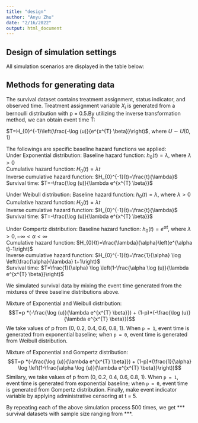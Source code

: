 ```yaml
---
title: "design"
author: "Anyu Zhu"
date: "2/16/2022"
output: html_document
---
```


## Design of simulation settings

All simulation scenarios are displayed in the table below:


## Methods for generating data
The survival dataset contains treatment assignment, status indicator, and observed time. Treatment assignment variable $X_i$ is generated from a bernoulli distribution with p = 0.5.By utilizing the inverse transformation method, we can obtain event time T: 

$T=H_{0}^{-1}\left(\frac{-\log (u)}{e^{x^{T} \beta}}\right)$, where $U \sim U(0,1)$

The followings are specific baseline hazard functions we applied:\
Under Exponential distribution:
Baseline hazard function: $h_{0}(t)=\lambda$, where $\lambda>0$\
Cumulative hazard function: $H_{0}(t)=\lambda t$\
Inverse cumulative hazard function: $H_{0}^{-1}(t)=\frac{t}{\lambda}$\
Survival time: $T=-\frac{\log (u)}{\lambda e^{x^{T} \beta}}$

Under Weibull distribution:
Baseline hazard function: $h_{0}(t)=\lambda$, where $\lambda>0$\
Cumulative hazard function: $H_{0}(t)=\lambda t$\
Inverse cumulative hazard function: $H_{0}^{-1}(t)=\frac{t}{\lambda}$\
Survival time: $T=-\frac{\log (u)}{\lambda e^{x^{T} \beta}}$

Under Gompertz distribution:
Baseline hazard function: $h_{0}(t)=e^{\alpha t}$, where $\lambda>0,-\infty<\alpha<\infty$\
Cumulative hazard function: $H_{0}(t)=\frac{\lambda}{\alpha}\left(e^{\alpha t}-1\right)$\
Inverse cumulative hazard function: $H_{0}^{-1}(t)=\frac{1}{\alpha} \log \left(\frac{\alpha}{\lambda} t+1\right)$\
Survival time: $T=\frac{1}{\alpha} \log \left(1-\frac{\alpha \log (u)}{\lambda e^{x^{T} \beta}}\right)$

We simulated survival data by mixing the event time generated from the mixtures of three baseline distributions above. 

Mixture of Exponential and Weibull distribution:
$$T=p *(-\frac{\log (u)}{\lambda e^{x^{T} \beta}}) + (1-p)*(-\frac{\log (u)}{\lambda e^{x^{T} \beta}})$$
We take values of p from (0, 0.2, 0.4, 0.6, 0.8, 1). When `p = 1`, event time is generated from exponential baseline; when `p = 0`, event time is generated from Weibull distribution. 

Mixture of Exponential and Gompertz distribution:
$$T=p *(-\frac{\log (u)}{\lambda e^{x^{T} \beta}}) + (1-p)*(\frac{1}{\alpha} \log \left(1-\frac{\alpha \log (u)}{\lambda e^{x^{T} \beta}}\right))$$
Similary, we take values of p from (0, 0.2, 0.4, 0.6, 0.8, 1). When `p = 1`, event time is generated from exponential baseline; when `p = 0`, event time is generated from Gompertz distribution. Finally, make event indicator variable by applying administrative censoring at t = 5.

By repeating each of the above simulation process 500 times, we get *** survival datasets with sample size ranging from ***. 
